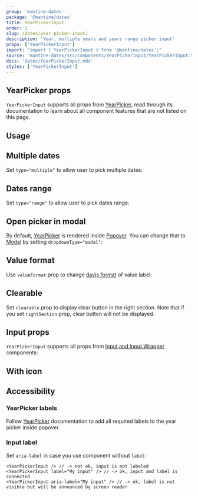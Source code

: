 ```yaml
---
group: 'mantine-dates'
package: '@mantine/dates'
title: YearPickerInput
order: 1
slug: /dates/year-picker-input/
description: 'Year, multiple years and years range picker input'
props: ['YearPickerInput']
import: "import { YearPickerInput } from '@mantine/dates';"
source: 'mantine-dates/src/components/YearPickerInput/YearPickerInput.tsx'
docs: 'dates/YearPickerInput.mdx'
styles: ['YearPickerInput']
---
```



## YearPicker props

`YearPickerInput` supports all props from [YearPicker](https://mantine.dev/dates/year-picker/),
read through its documentation to learn about all component features that are not listed on this page.

## Usage

<Demo data={YearPickerInputDemos.usage} />

## Multiple dates

Set `type="multiple"` to allow user to pick multiple dates:

<Demo data={YearPickerInputDemos.multiple} />

## Dates range

Set `type="range"` to allow user to pick dates range:

<Demo data={YearPickerInputDemos.range} />

## Open picker in modal

By default, [YearPicker](/dates/year-picker/) is rendered inside [Popover](/core/popover/).
You can change that to [Modal](/core/modal/) by setting `dropdownType="modal"`:

<Demo data={YearPickerInputDemos.modal} />

## Value format

Use `valueFormat` prop to change [dayjs format](https://day.js.org/docs/en/display/format) of value label:

<Demo data={YearPickerInputDemos.valueFormat} />

## Clearable

Set `clearable` prop to display clear button in the right section. Note that if you set `rightSection`
prop, clear button will not be displayed.

<Demo data={YearPickerInputDemos.clearable} />

## Input props

`YearPickerInput` supports all props from [Input and Input.Wrapper](/core/input/)
components:

<Demo data={YearPickerInputDemos.configurator} />

## With icon

<Demo data={YearPickerInputDemos.icon} />

## Accessibility

### YearPicker labels

Follow [YearPicker](/dates/year-picker/#accessibility) documentation
to add all required labels to the year picker inside popover.

### Input label

Set `aria-label` in case you use component without `label`:

```tsx
<YearPickerInput /> // -> not ok, input is not labeled
<YearPickerInput label="My input" /> // -> ok, input and label is connected
<YearPickerInput aria-label="My input" /> // -> ok, label is not visible but will be announced by screen reader
```
